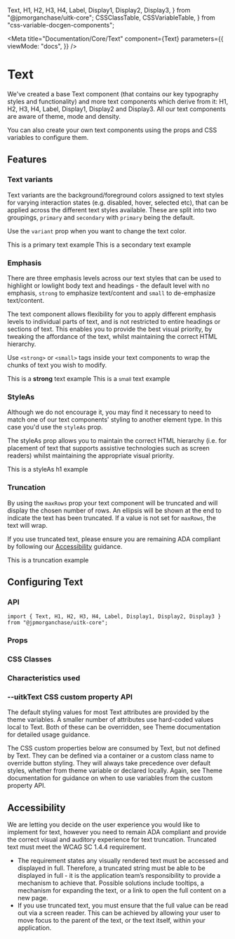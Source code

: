   Text,
  H1,
  H2,
  H3,
  H4,
  Label,
  Display1,
  Display2,
  Display3,
} from "@jpmorganchase/uitk-core";
  CSSClassTable,
  CSSVariableTable,
} from "css-variable-docgen-components";


<Meta
  title="Documentation/Core/Text"
  component={Text}
  parameters={{
    viewMode: "docs",
  }}
/>

# Text

We've created a base Text component (that contains our key typography styles and functionality) and more text components which derive from it: H1, H2, H3, H4, Label, Display1, Display2 and Display3. All our text components are aware of theme, mode and density.

You can also create your own text components using the props and CSS variables to configure them.

## Features

### Text variants

Text variants are the background/foreground colors assigned to text styles for varying interaction states (e.g. disabled, hover, selected etc), that can be applied across the different text styles available. These are split into two groupings, `primary` and `secondary` with `primary` being the default.

Use the `variant` prop when you want to change the text color.

<Canvas>
  <Story name="Primary">
    <Text>This is a primary text example</Text>
  </Story>
</Canvas>

<Canvas>
  <Story name="Secondary">
    <Text variant="secondary">This is a secondary text example</Text>
  </Story>
</Canvas>

### Emphasis

There are three emphasis levels across our text styles that can be used to highlight or lowlight body text and headings - the default level with no emphasis, `strong` to emphasize text/content and `small` to de-emphasize text/content.

The text component allows flexibility for you to apply different emphasis levels to individual parts of text, and is not restricted to entire headings or sections of text. This enables you to provide the best visual priority, by tweaking the affordance of the text, whilst maintaining the correct HTML hierarchy.

Use `<strong>` or `<small>` tags inside your text components to wrap the chunks of text you wish to modify.

<Canvas>
  <Story name="Strong">
    <Text>
      This is a <strong>strong</strong> text example
    </Text>
  </Story>
</Canvas>

<Canvas>
  <Story name="Small">
    <Text>
      This is a <small>small</small> text example
    </Text>
  </Story>
</Canvas>

### StyleAs

Although we do not encourage it, you may find it necessary to need to match one of our text components' styling to another element type. In this case you'd use the `styleAs` prop.

The styleAs prop allows you to maintain the correct HTML hierarchy (i.e. for placement of text that supports assistive technologies such as screen readers) whilst maintaining the appropriate visual priority.

<Canvas>
  <Story name="StyleAs">
    <Text elementType="p" styleAs="h1">
      This is a styleAs h1 example
    </Text>
  </Story>
</Canvas>

### Truncation

By using the `maxRows` prop your text component will be truncated and will display the chosen number of rows. An ellipsis will be shown at the end to indicate the text has been truncated. If a value is not set for `maxRows`, the text will wrap.

If you use truncated text, please ensure you are remaining ADA compliant by following our [Accessibility](#Accessibility) guidance.

<Canvas>
  <Story name="Truncation">
    <div style={{ width: 150 }}>
      <Text maxRows={1}>This is a truncation example</Text>
    </div>
  </Story>
</Canvas>

## Configuring Text

### API

```
import { Text, H1, H2, H3, H4, Label, Display1, Display2, Display3 } from "@jpmorganchase/uitk-core";
```

### Props

<ArgsTable of={Text} />

### CSS Classes

<CSSClassTable of={Text} />

### Characteristics used

<CharacteristicUsage of={Text} />

### --uitkText CSS custom property API

The default styling values for most Text attributes are provided by the theme variables. A smaller number of attributes
use hard-coded values local to Text. Both of these can be overridden, see Theme documentation for detailed usage guidance.

The CSS custom properties below are consumed by Text, but not defined by Text. They can be defined via a container or
a custom class name to override button styling. They will always take precedence over default styles, whether from theme variable
or declared locally. Again, see Theme documentation for guidance on when to use variables from the custom property API.

<CSSVariableTable of={Text} />

## Accessibility

We are letting you decide on the user experience you would like to implement for text, however you need to remain ADA compliant and provide the correct visual and auditory experience for text truncation. Truncated text must meet the WCAG SC 1.4.4 requirement.

- The requirement states any visually rendered text must be accessed and displayed in full. Therefore, a truncated string must be able to be displayed in full - it is the application team’s responsibility to provide a mechanism to achieve that. Possible solutions include tooltips, a mechanism for expanding the text, or a link to open the full content on a new page.
- If you use truncated text, you must ensure that the full value can be read out via a screen reader. This can be achieved by allowing your user to move focus to the parent of the text, or the text itself, within your application.

<HelpAndSupport />
